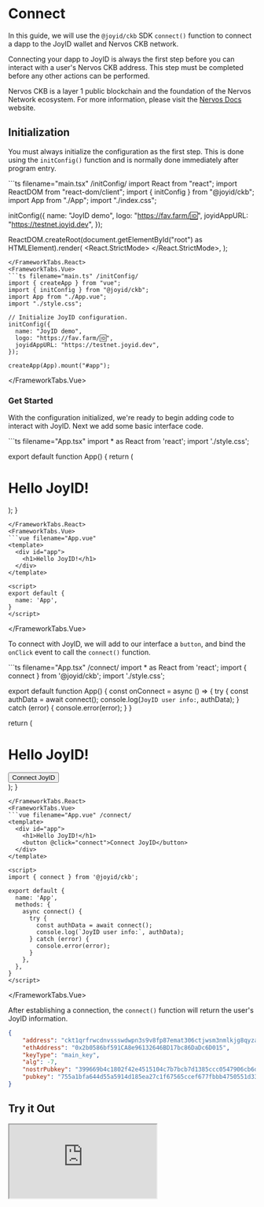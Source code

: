 
# Connect

In this guide, we will use the `@joyid/ckb` SDK `connect()` function to connect a dapp to the JoyID wallet and Nervos CKB network.

Connecting your dapp to JoyID is always the first step before you can interact with a user's Nervos CKB address. This step must be completed before any other actions can be performed.

Nervos CKB is a layer 1 public blockchain and the foundation of the Nervos Network ecosystem. For more information, please visit the [Nervos Docs](https://docs.nervos.org/) website.

## Initialization

You must always initialize the configuration as the first step. This is done using the `initConfig()` function and is normally done immediately after program entry.

<FrameworkTabs>
<FrameworkTabs.React>
```ts filename="main.tsx" /initConfig/
import React from "react";
import ReactDOM from "react-dom/client";
import { initConfig } from "@joyid/ckb";
import App from "./App";
import "./index.css";

initConfig({
  name: "JoyID demo",
  logo: "https://fav.farm/🆔",
  joyidAppURL: "https://testnet.joyid.dev",
});

ReactDOM.createRoot(document.getElementById("root") as HTMLElement).render(
  <React.StrictMode>
    <App />
  </React.StrictMode>,
);
```
</FrameworkTabs.React>
<FrameworkTabs.Vue>
```ts filename="main.ts" /initConfig/
import { createApp } from "vue";
import { initConfig } from "@joyid/ckb";
import App from "./App.vue";
import "./style.css";

// Initialize JoyID configuration.
initConfig({
  name: "JoyID demo",
  logo: "https://fav.farm/🆔",
  joyidAppURL: "https://testnet.joyid.dev",
});

createApp(App).mount("#app");
```
</FrameworkTabs.Vue>
</FrameworkTabs>

### Get Started

With the configuration initialized, we're ready to begin adding code to interact with JoyID. Next we add some basic interface code.

<FrameworkTabs>
<FrameworkTabs.React>
```ts filename="App.tsx"
import * as React from 'react';
import './style.css';

export default function App() {
  return (
    <div>
      <h1>Hello JoyID!</h1>
    </div>
  );
}

```
</FrameworkTabs.React>
<FrameworkTabs.Vue>
```vue filename="App.vue"
<template>
  <div id="app">
    <h1>Hello JoyID!</h1>
  </div>
</template>

<script>
export default {
  name: 'App',
}
</script>
```
</FrameworkTabs.Vue>
</FrameworkTabs>

To connect with JoyID, we will add to our interface a `button`, and bind the `onClick` event to call the `connect()` function.

<FrameworkTabs>
<FrameworkTabs.React>
```ts filename="App.tsx" /connect/
import * as React from 'react';
import { connect } from '@joyid/ckb';
import './style.css';

export default function App() {
  const onConnect = async () => {
    try {
      const authData = await connect();
      console.log(`JoyID user info:`, authData);
    } catch (error) {
      console.error(error);
    }
  }

  return (
    <div>
      <h1>Hello JoyID!</h1>
      <button onClick={onConnect}>Connect JoyID</button>
    </div>
  );
}
```
</FrameworkTabs.React>
<FrameworkTabs.Vue>
```vue filename="App.vue" /connect/
<template>
  <div id="app">
    <h1>Hello JoyID!</h1>
    <button @click="connect">Connect JoyID</button>
  </div>
</template>

<script>
import { connect } from '@joyid/ckb';

export default {
  name: 'App',
  methods: {
    async connect() {
      try {
        const authData = await connect();
        console.log(`JoyID user info:`, authData);
      } catch (error) {
        console.error(error);
      }
    },
  },
}
</script>
```
</FrameworkTabs.Vue>
</FrameworkTabs>

After establishing a connection, the `connect()` function will return the user's JoyID information.

```json
{
    "address": "ckt1qrfrwcdnvssswdwpn3s9v8fp87emat306ctjwsm3nmlkjg8qyza2cqgqqx0r8ye9e2hqd7sc9wpxxvlul6ynzltyvqftele3",
    "ethAddress": "0x2b0586bf591CA8e96132646BD17bc86DaDc6D015",
    "keyType": "main_key",
    "alg": -7,
    "nostrPubkey": "399669b4c1802f42e4515104c7b7bcb7d1385ccc0547906cb6d5a8d0cb8d5575",
    "pubkey": "755a1bfa644d55a5914d185ea27c1f67565ccef677fbbb4750551d33f3789e89898a455599164ca2293bef50d2f5424bf97209e661a1e2f636d8e782340ccf15"
}
```

## Try it Out

<ClickToActivate>
  <FrameworkTabs>
    <FrameworkTabs.React>
      <iframe className="sandbox" src="https://stackblitz.com/edit/react-joyid-ckb-connect-hc3kwc?embed=1&file=src%2FApp.tsx&view=preview" />
    </FrameworkTabs.React>
    <FrameworkTabs.Vue>
      <iframe className="sandbox" src="https://stackblitz.com/edit/vue-joyid-ckb-connect-tnr3yj?embed=1&file=src%2FApp.vue&view=preview" />
    </FrameworkTabs.Vue>
  </FrameworkTabs>
</ClickToActivate>
